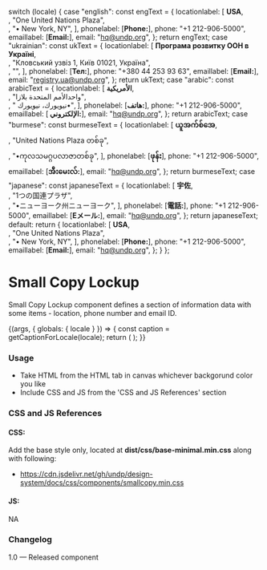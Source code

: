 
  switch (locale) {
    case "english":
      const engText = {
        locationlabel: [
          <strong>USA</strong>,
          <br />,
          "One United Nations Plaza",
          <br />,
          "• New York, NY",
        ],
        phonelabel: [<strong>Phone:</strong>],
        phone: "+1 212-906-5000",
        emaillabel: [<strong>Email:</strong>],
        email: "hq@undp.org",
      };
      return engText;
    case "ukrainian":
      const ukText = {
        locationlabel: [
          <strong>Програма розвитку ООН в Україні</strong>,
          <br />,
          "Кловський узвіз 1, Київ 01021, Україна",
          <br />,
          "",
        ],
        phonelabel: [<strong>Тел:</strong>],
        phone: "+380 44 253 93 63",
        emaillabel: [<strong>Email:</strong>],
        email: "registry.ua@undp.org",
      };
      return ukText;
    case "arabic":
      const arabicText = {
        locationlabel: [
          <strong>الأمريكية</strong>,
          <br />,
          "واحدالأمم المتحدة بلازا",
          <br />,
          " نيويورك، نيويورك•",
        ],
        phonelabel: [<strong>هاتف:</strong>],
        phone: "+1 212-906-5000",
        emaillabel: [<strong> الإلكتروني:</strong>],
        email: "hq@undp.org",
      };
      return arabicText;
    case "burmese":
      const burmeseText = {
        locationlabel: [
          <strong>ယူအက်စ်အေ</strong>,
          <br />,
          "United Nations Plaza တစ်ခု",
          <br />,
          "•ကုလသမဂ္ဂပလာဇာတစ်ခု",
        ],
        phonelabel: [<strong>ဖုန်း</strong>],
        phone: "+1 212-906-5000",
        emaillabel: [<strong>အီးမေးလ်:</strong>],
        email: "hq@undp.org",
      };
      return burmeseText;
    case "japanese":
      const japaneseText = {
        locationlabel: [
          <strong>宇佐</strong>,
          <br />,
          "1つの国連プラザ",
          <br />,
          "•ニューヨーク州ニューヨーク",
        ],
        phonelabel: [<strong>電話:</strong>],
        phone: "+1 212-906-5000",
        emaillabel: [<strong>Eメール:</strong>],
        email: "hq@undp.org",
      };
      return japaneseText;
    default:
      return {
        locationlabel: [
          <strong>USA</strong>,
          <br />,
          "One United Nations Plaza",
          <br />,
          "• New York, NY",
        ],
        phonelabel: [<strong>Phone:</strong>],
        phone: "+1 212-906-5000",
        emaillabel: [<strong>Email:</strong>],
        email: "hq@undp.org",
      };
  }
};

<Meta title="Components/UI components/Text/Small copy lockup" />

# Small Copy Lockup

Small Copy Lockup component defines a section of information data with some items - location, phone number and email ID.

<Canvas>
  <Story name="Small copy lockup">
    {(args, { globals: { locale } }) => {
      const caption = getCaptionForLocale(locale);
      return (
        <Smallcopy
          locationName={caption.locationlabel}
          phoneName={caption.phonelabel}
          phonenumber={caption.phone}
          emailName={caption.emaillabel}
          emailid={caption.email}
        ></Smallcopy>
      );
    }}
  </Story>
</Canvas>

###

### Usage

- Take HTML from the HTML tab in canvas whichever backgorund color you like
- Include CSS and JS from the 'CSS and JS References' section

### CSS and JS References

#### CSS:

Add the base style only, located at **dist/css/base-minimal.min.css** along with following:

- https://cdn.jsdelivr.net/gh/undp/design-system/docs/css/components/smallcopy.min.css

#### JS:

NA

### Changelog

1.0 — Released component
